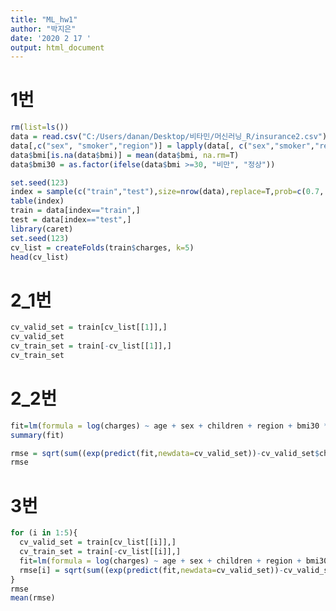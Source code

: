 ```yaml
---
title: "ML_hw1"
author: "박지은"
date: '2020 2 17 '
output: html_document
---
```

# 1번
```r
rm(list=ls())
data = read.csv("C:/Users/danan/Desktop/비타민/머신러닝_R/insurance2.csv")
data[,c("sex", "smoker","region")] = lapply(data[, c("sex","smoker","region")], factor)
data$bmi[is.na(data$bmi)] = mean(data$bmi, na.rm=T)
data$bmi30 = as.factor(ifelse(data$bmi >=30, "비만", "정상"))

set.seed(123)
index = sample(c("train","test"),size=nrow(data),replace=T,prob=c(0.7, 0.3))
table(index)
train = data[index=="train",]
test = data[index=="test",]
library(caret)
set.seed(123)
cv_list = createFolds(train$charges, k=5)
head(cv_list)
```

# 2_1번
```r
cv_valid_set = train[cv_list[[1]],]
cv_valid_set
cv_train_set = train[-cv_list[[1]],]
cv_train_set
```

# 2_2번
```r
fit=lm(formula = log(charges) ~ age + sex + children + region + bmi30 * smoker, data = cv_train_set)
summary(fit)

rmse = sqrt(sum((exp(predict(fit,newdata=cv_valid_set))-cv_valid_set$charges)^2)/(nrow(cv_valid_set)-fit$rank))
rmse 
```

# 3번
```r
for (i in 1:5){
  cv_valid_set = train[cv_list[[i]],]
  cv_train_set = train[-cv_list[[i]],]
  fit=lm(formula = log(charges) ~ age + sex + children + region + bmi30 * smoker, data = cv_train_set)
  rmse[i] = sqrt(sum((exp(predict(fit,newdata=cv_valid_set))-cv_valid_set$charges)^2)/(nrow(cv_valid_set)-fit$rank))
}
rmse
mean(rmse)
```